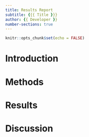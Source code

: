 ```yaml
---
title: Results Report
subtitle: {{{ Title }}} 
author: {{ Developer }}
number-sections: true
---
```



```r
knitr::opts_chunk$set(echo = FALSE)
```

# Introduction

<!----Add an introduction to the study----->

# Methods

<!----Copy over methods from protocol. REMEMBER TO CHANGE TO PAST TENSE*----->

# Results

<!----Add in study results*----->

# Discussion 

<!----Add a discussion about the results*----->
